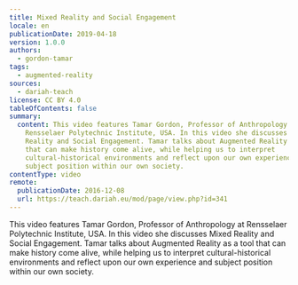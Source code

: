 ```yaml
---
title: Mixed Reality and Social Engagement
locale: en
publicationDate: 2019-04-18
version: 1.0.0
authors:
  - gordon-tamar
tags:
  - augmented-reality
sources:
  - dariah-teach
license: CC BY 4.0
tableOfContents: false
summary:
  content: This video features Tamar Gordon, Professor of Anthropology at
    Rensselaer Polytechnic Institute, USA. In this video she discusses Mixed
    Reality and Social Engagement. Tamar talks about Augmented Reality as a tool
    that can make history come alive, while helping us to interpret
    cultural-historical environments and reflect upon our own experience and
    subject position within our own society.
contentType: video
remote:
  publicationDate: 2016-12-08
  url: https://teach.dariah.eu/mod/page/view.php?id=341
---
```

This video features Tamar Gordon, Professor of Anthropology at Rensselaer Polytechnic Institute, USA. In this video she discusses Mixed Reality and Social Engagement. Tamar talks about Augmented Reality as a tool that can make history come alive, while helping us to interpret cultural-historical environments and reflect upon our own experience and subject position within our own society.

<VideoCard title="Mixed Reality and Social Engagement" id="ioUh30dOkj0" image="images/tamar-gordon.jpg" provider="youtube" />
